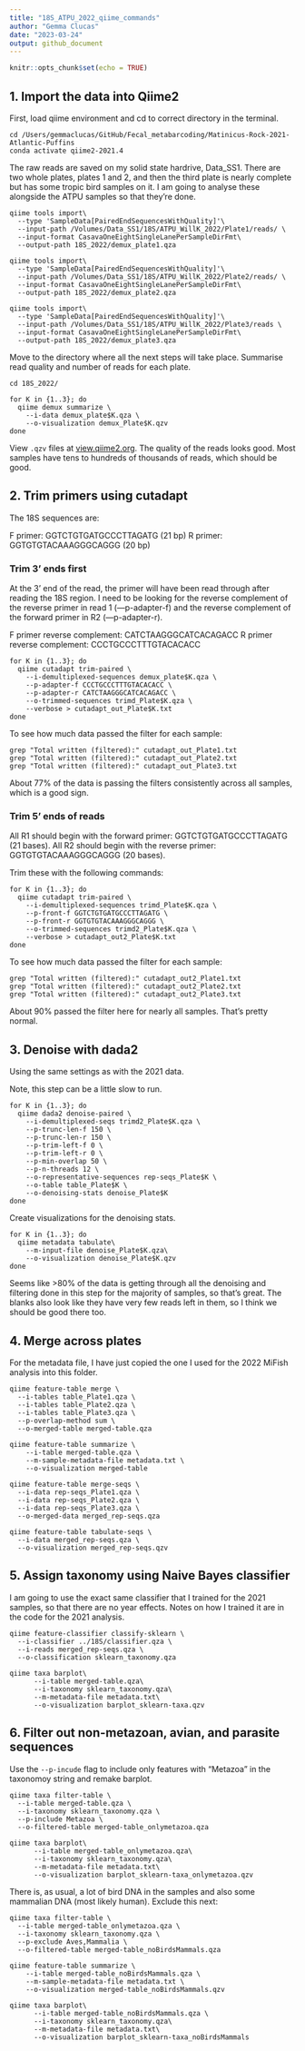 ```yaml
---
title: "18S_ATPU_2022_qiime_commands"
author: "Gemma Clucas"
date: "2023-03-24"
output: github_document
---
```


```r
knitr::opts_chunk$set(echo = TRUE)
```

## 1. Import the data into Qiime2

First, load qiime environment and cd to correct directory in the terminal. 
```
cd /Users/gemmaclucas/GitHub/Fecal_metabarcoding/Matinicus-Rock-2021-Atlantic-Puffins
conda activate qiime2-2021.4
```

The raw reads are saved on my solid state hardrive, Data_SS1. There are two whole plates, plates 1 and 2, and then the third plate is nearly complete but has some tropic bird samples on it. I am going to analyse these alongside the ATPU samples so that they're done.

```
qiime tools import\
  --type 'SampleData[PairedEndSequencesWithQuality]'\
  --input-path /Volumes/Data_SS1/18S/ATPU_WillK_2022/Plate1/reads/ \
  --input-format CasavaOneEightSingleLanePerSampleDirFmt\
  --output-path 18S_2022/demux_plate1.qza
  
qiime tools import\
  --type 'SampleData[PairedEndSequencesWithQuality]'\
  --input-path /Volumes/Data_SS1/18S/ATPU_WillK_2022/Plate2/reads/ \
  --input-format CasavaOneEightSingleLanePerSampleDirFmt\
  --output-path 18S_2022/demux_plate2.qza
  
qiime tools import\
  --type 'SampleData[PairedEndSequencesWithQuality]'\
  --input-path /Volumes/Data_SS1/18S/ATPU_WillK_2022/Plate3/reads \
  --input-format CasavaOneEightSingleLanePerSampleDirFmt\
  --output-path 18S_2022/demux_plate3.qza  
```  

Move to the directory where all the next steps will take place. Summarise read quality and number of reads for each plate.

```
cd 18S_2022/

for K in {1..3}; do
  qiime demux summarize \
    --i-data demux_plate$K.qza \
    --o-visualization demux_Plate$K.qzv
done
```

View ```.qzv``` files at [view.qiime2.org](view.qiime2.org). The quality of the reads looks good. Most samples have tens to hundreds of thousands of reads, which should be good.


## 2. Trim primers using cutadapt

The 18S sequences are:   

F primer: GGTCTGTGATGCCCTTAGATG (21 bp)
R primer: GGTGTGTACAAAGGGCAGGG (20 bp)

### Trim 3' ends first
At the 3' end of the read, the primer will have been read through after reading the 18S region. I need to be looking for the reverse complement of the reverse primer in read 1 (—p-adapter-f) and the reverse complement of the forward primer in R2 (—p-adapter-r).

F primer reverse complement: CATCTAAGGGCATCACAGACC
R primer reverse complement: CCCTGCCCTTTGTACACACC

```
for K in {1..3}; do
  qiime cutadapt trim-paired \
    --i-demultiplexed-sequences demux_plate$K.qza \
    --p-adapter-f CCCTGCCCTTTGTACACACC \
    --p-adapter-r CATCTAAGGGCATCACAGACC \
    --o-trimmed-sequences trimd_Plate$K.qza \
    --verbose > cutadapt_out_Plate$K.txt
done
```

To see how much data passed the filter for each sample:
```
grep "Total written (filtered):" cutadapt_out_Plate1.txt 
grep "Total written (filtered):" cutadapt_out_Plate2.txt
grep "Total written (filtered):" cutadapt_out_Plate3.txt
```
About 77% of the data is passing the filters consistently across all samples, which is a good sign.


### Trim 5' ends of reads
All R1 should begin with the forward primer: GGTCTGTGATGCCCTTAGATG (21 bases).
All R2 should begin with the reverse primer: GGTGTGTACAAAGGGCAGGG (20 bases).

Trim these with the following commands:

```
for K in {1..3}; do
  qiime cutadapt trim-paired \
    --i-demultiplexed-sequences trimd_Plate$K.qza \
    --p-front-f GGTCTGTGATGCCCTTAGATG \
    --p-front-r GGTGTGTACAAAGGGCAGGG \
    --o-trimmed-sequences trimd2_Plate$K.qza \
    --verbose > cutadapt_out2_Plate$K.txt
done
```

To see how much data passed the filter for each sample:
```
grep "Total written (filtered):" cutadapt_out2_Plate1.txt 
grep "Total written (filtered):" cutadapt_out2_Plate2.txt
grep "Total written (filtered):" cutadapt_out2_Plate3.txt
```
About 90% passed the filter here for nearly all samples. That's pretty normal.

## 3. Denoise with dada2
Using the same settings as with the 2021 data.

Note, this step can be a little slow to run.

```
for K in {1..3}; do
  qiime dada2 denoise-paired \
    --i-demultiplexed-seqs trimd2_Plate$K.qza \
    --p-trunc-len-f 150 \
    --p-trunc-len-r 150 \
    --p-trim-left-f 0 \
    --p-trim-left-r 0 \
    --p-min-overlap 50 \
    --p-n-threads 12 \
    --o-representative-sequences rep-seqs_Plate$K \
    --o-table table_Plate$K \
    --o-denoising-stats denoise_Plate$K
done
```

Create visualizations for the denoising stats.
```
for K in {1..3}; do  
  qiime metadata tabulate\
    --m-input-file denoise_Plate$K.qza\
    --o-visualization denoise_Plate$K.qzv
done
```
Seems like >80% of the data is getting through all the denoising and filtering done in this step for the majority of samples, so that's great. The blanks also look like they have very few reads left in them, so I think we should be good there too.

## 4. Merge across plates
For the metadata file, I have just copied the one I used for the 2022 MiFish analysis into this folder.

```
qiime feature-table merge \
  --i-tables table_Plate1.qza \
  --i-tables table_Plate2.qza \
  --i-tables table_Plate3.qza \
  --p-overlap-method sum \
  --o-merged-table merged-table.qza
  
qiime feature-table summarize \
    --i-table merged-table.qza \
    --m-sample-metadata-file metadata.txt \
    --o-visualization merged-table
    
qiime feature-table merge-seqs \
  --i-data rep-seqs_Plate1.qza \
  --i-data rep-seqs_Plate2.qza \
  --i-data rep-seqs_Plate3.qza \
  --o-merged-data merged_rep-seqs.qza
  
qiime feature-table tabulate-seqs \
  --i-data merged_rep-seqs.qza \
  --o-visualization merged_rep-seqs.qzv

```


## 5. Assign taxonomy using Naive Bayes classifier

I am going to use the exact same classifier that I trained for the 2021 samples, so that there are no year effects. Notes on how I trained it are in the code for the 2021 analysis.

```
qiime feature-classifier classify-sklearn \
  --i-classifier ../18S/classifier.qza \
  --i-reads merged_rep-seqs.qza \
  --o-classification sklearn_taxonomy.qza
  
qiime taxa barplot\
      --i-table merged-table.qza\
      --i-taxonomy sklearn_taxonomy.qza\
      --m-metadata-file metadata.txt\
      --o-visualization barplot_sklearn-taxa.qzv
```      
      
## 6. Filter out non-metazoan, avian, and parasite sequences

Use the ```--p-incude``` flag to include only features with "Metazoa" in the taxonomoy string and remake barplot.
```
qiime taxa filter-table \
  --i-table merged-table.qza \
  --i-taxonomy sklearn_taxonomy.qza \
  --p-include Metazoa \
  --o-filtered-table merged-table_onlymetazoa.qza
  
qiime taxa barplot\
      --i-table merged-table_onlymetazoa.qza\
      --i-taxonomy sklearn_taxonomy.qza\
      --m-metadata-file metadata.txt\
      --o-visualization barplot_sklearn-taxa_onlymetazoa.qzv
```

There is, as usual, a lot of bird DNA in the samples and also some mammalian DNA (most likely human). Exclude this next:
```
qiime taxa filter-table \
  --i-table merged-table_onlymetazoa.qza \
  --i-taxonomy sklearn_taxonomy.qza \
  --p-exclude Aves,Mammalia \
  --o-filtered-table merged-table_noBirdsMammals.qza
  
qiime feature-table summarize \
    --i-table merged-table_noBirdsMammals.qza \
    --m-sample-metadata-file metadata.txt \
    --o-visualization merged-table_noBirdsMammals.qzv
  
qiime taxa barplot\
      --i-table merged-table_noBirdsMammals.qza \
      --i-taxonomy sklearn_taxonomy.qza\
      --m-metadata-file metadata.txt\
      --o-visualization barplot_sklearn-taxa_noBirdsMammals
```

